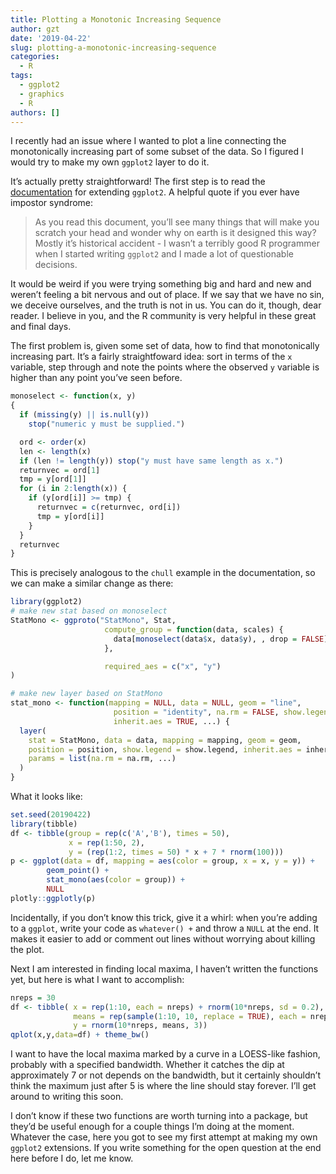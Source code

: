 ```yaml
---
title: Plotting a Monotonic Increasing Sequence
author: gzt
date: '2019-04-22'
slug: plotting-a-monotonic-increasing-sequence
categories:
  - R
tags:
  - ggplot2
  - graphics
  - R
authors: []
---
```

I recently had an issue where I wanted to plot a line connecting the monotonically increasing part of some subset of the data. So I figured I would try to make my own `ggplot2` layer to do it.

It's actually pretty straightforward! The first step is to read the [documentation](https://ggplot2.tidyverse.org/articles/extending-ggplot2.html) for extending `ggplot2`. A helpful quote if you ever have impostor syndrome: 

> As you read this document, you’ll see many things that will make you scratch your head and wonder why on earth is it designed this way? Mostly it’s historical accident - I wasn’t a terribly good R programmer when I started writing `ggplot2` and I made a lot of questionable decisions.

It would be weird if you were trying something big and hard and new and weren't feeling a bit nervous and out of place. If we say that we have no sin, we deceive ourselves, and the truth is not in us. You can do it, though, dear reader. I believe in you, and the R community is very helpful in these great and final days. 

The first problem is, given some set of data, how to find that monotonically increasing part. 
It's a fairly straightfoward idea: sort in terms of the `x` variable, step through and note the points where the observed `y` variable is higher than any point you've seen before. 

```r
monoselect <- function(x, y)
{
  if (missing(y) || is.null(y))
    stop("numeric y must be supplied.")

  ord <- order(x)
  len <- length(x)
  if (len != length(y)) stop("y must have same length as x.")
  returnvec = ord[1]
  tmp = y[ord[1]]
  for (i in 2:length(x)) {
    if (y[ord[i]] >= tmp) {
      returnvec = c(returnvec, ord[i])
      tmp = y[ord[i]]
    }
  }
  returnvec
}

```

This is precisely analogous to the `chull` example in the documentation, so we can make a similar change as there:

```r
library(ggplot2)
# make new stat based on monoselect
StatMono <- ggproto("StatMono", Stat,
                     compute_group = function(data, scales) {
                       data[monoselect(data$x, data$y), , drop = FALSE]
                     },

                     required_aes = c("x", "y")
)

# make new layer based on StatMono
stat_mono <- function(mapping = NULL, data = NULL, geom = "line",
                       position = "identity", na.rm = FALSE, show.legend = NA,
                       inherit.aes = TRUE, ...) {
  layer(
    stat = StatMono, data = data, mapping = mapping, geom = geom,
    position = position, show.legend = show.legend, inherit.aes = inherit.aes,
    params = list(na.rm = na.rm, ...)
  )
}
```


What it looks like:

```r
set.seed(20190422)
library(tibble)
df <- tibble(group = rep(c('A','B'), times = 50),
             x = rep(1:50, 2),
             y = (rep(1:2, times = 50) * x + 7 * rnorm(100)))
p <- ggplot(data = df, mapping = aes(color = group, x = x, y = y)) +
        geom_point() + 
        stat_mono(aes(color = group)) +
        NULL
plotly::ggplotly(p)
```

Incidentally, if you don't know this trick, give it a whirl: when you're adding
to a `ggplot`, write your code as `whatever() +` and throw a `NULL` at the end. 
It makes it easier to add or comment out lines without worrying about killing
the plot. 

Next I am interested in finding local maxima, I haven't written the functions yet, but here is what I want to accomplish:

```r
nreps = 30
df <- tibble( x = rep(1:10, each = nreps) + rnorm(10*nreps, sd = 0.2), 
              means = rep(sample(1:10, 10, replace = TRUE), each = nreps),
              y = rnorm(10*nreps, means, 3))
qplot(x,y,data=df) + theme_bw()
```

I want to have the local maxima marked by a curve in a LOESS-like fashion, probably with a specified bandwidth. Whether it catches the dip at approximately 7 or not depends on the bandwidth, but it certainly shouldn't think the maximum just after 5 is where the line should stay forever. I'll get around to writing this soon. 

I don't know if these two functions are worth turning into a package, but they'd be useful enough for a couple things I'm doing at the moment. Whatever the case, here you got to see my first attempt at making my own `ggplot2` extensions. If you write something for the open question at the end here before I do, let me know. 
